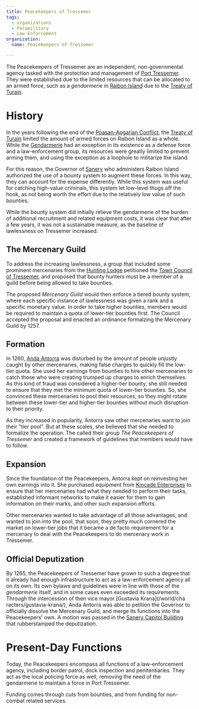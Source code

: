 ```yaml
---
title: Peacekeepers of Tressemer
tags:
  - organizations
  - Paramilitary
  - Law Enforcement
organization:
  name: Peacekeepers of Tressemer

---
```


The Peacekeepers of Tressemer are an independent, non-governmental agency tasked
with the protection and management of [Port Tressemer](/world/locations/port-tressemer).
They were established due to the limited resources that can be allocated to an
armed force, such as a *gendarmerie* in [Raibon Island](/world/locations/raibon-island) due
to the [Treaty of Turain](/world/events/treaty-of-turain/).

# History

In the years following the end of the
[Poasan-Apgarian Conflict](/world/events/poasan-apgarian-conflict/), the
[Treaty of Turain](/world/events/treaty-of-turain/) limited the amount of armed
forces on Raibon Island as a whole. While the
[Gendarmerie](/world/organizations/gendarmerie-nationale) had an exception in its existence as
a defense force and a law-enforcement group, its resources were greatly limited
to prevent arming them, and using the exception as a loophole to militarize the
island.

For this reason, the Governor of [Sanery](/world/organizations/sanery) who administers
Raibon Island authorized the use of a bounty system to
augment these forces. In this way, they can account for the expense differently.
While this system was useful for catching high-value criminals, this system let
low-level thugs off the hook, as not being worth the effort due to the
relatively low value of such bounties.

While the bounty system did initially relieve the gendarmerie of the burden of
additional recruitment and related equipment costs, it was clear that after a
few years, it was not a sustainable measure, as the baseline of lawlessness on
Tressemer increased.

## The Mercenary Guild

To address the increasing lawlessness, a group that included some prominent
mercenaries from the [Hunting Lodge](/world/organizations/hunting-lodge) petitioned the
[Town Council of Tressemer](/world/organizations/town-council-of-tressemer), and proposed that
bounty hunters must be a member of a guild before being allowed to take
bounties.

The proposed *Mercenary Guild* would then enforce a tiered bounty system, where
each specific instance of lawlessness was given a rank and a specific monetary
value. In order to take higher bounties, members would be required to maintain a
quota of lower-tier bounties first. The Council accepted the proposal and
enacted an ordinance formalzing the Mercenary Guild by 1257.

## Formation

In 1260, [Anda Antorra](/world/characters/anda-antorra/) was disturbed by the
amount of people unjustly caught by other mercenaries, making false charges to
quickly fill the low-tier quota. She used her earnings from bounties to hire
other mercenaries to catch those who were creating trumped up charges to enrich
themselves. As this kind of fraud was considered a higher-tier bounty, she still
needed to ensure that they met the minimum quota of lower-tier bounties. So, she
convinced these mercenaries to pool their resources, so they might rotate
between these lower-tier and higher-tier bounties without much disruption to
their priority.

As they increased in popularity, Antorra saw other mercenaries want to join
their "tier pool". But at these scales, she believed that she needed to
formalize the operation. The called their group *The Peacekeepers of Tressemer*
and created a framework of guidelines that members would have to follow.

## Expansion

Since the foundation of the Peacekeepers, Antorra kept on reinvesting her own
earnings into it. She purchased equipment from
[Kincade Enterprises](/world/organizations/kincade-enterprises) to ensure that her
mercenaries had what they needed to perform their tasks, established informant
networks to make it easier for them to gain information on their marks, and other
such expansion efforts.

Other mercenaries wanted to take advantage of all those advantages, and wanted
to join into the pool, that soon, they pretty much cornered the market on
lower-tier jobs that it became a de facto requirement for a mercenary to deal
with the Peacekeepers to do mercenary work in Tressemer.

## Official Deputization

By 1265, the Peacekeepers of Tressemer have grown to such a degree that it
already had enough infrastructure to act as a law-enforcement agency all on its
own. Its own bylaws and guidelines were in line with those of the *gendarmerie*
itself, and in some cases even exceeded its requirements. Through the
intercession of then vice mayor \[Gustavia Krana]\(/world/cha racters/gustavia-krana/),
Anda Antorra was able to petition the Governor to officially dissolve the
Mercenary Guild, and merge its functions into the Peacekeepers' own. A motion was
passed in the [Sanery Capitol Building](/world/locations/sanery-capitol-building) that
rubberstamped the deputization.

# Present-Day Functions

Today, the Peacekeepers encompass all functions of a law-enforcement agency,
including border patrol, dock inspection and penitentiaries. They act as the
local policing force as well, removing the need of the gendarmerie to maintain a
force in Port Tressemer.

Funding comes through cuts from bounties, and from funding for non-combat
related services.
